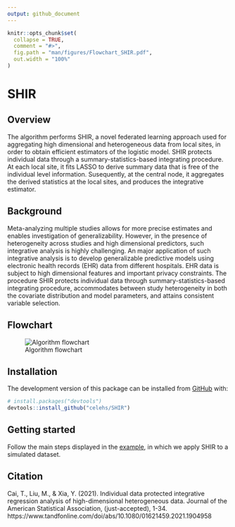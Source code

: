 ```yaml
---
output: github_document
---
```



```r
knitr::opts_chunk$set(
  collapse = TRUE,
  comment = "#>",
  fig.path = "man/figures/Flowchart_SHIR.pdf",
  out.width = "100%"
)
```

# SHIR

<!-- badges: start -->
<!-- badges: end -->

## Overview

The algorithm performs SHIR, a novel federated learning approach used for aggregating high dimensional and heterogeneous data from local sites, in order to obtain efficient estimators of the logistic model.
SHIR protects individual data through a summary-statistics-based integrating procedure. At each local site, it fits LASSO to derive summary data that is free of the individual level information. 
Susequently, at the central node, it aggregates the derived statistics at the local sites, and produces the integrative estimator.


## Background

Meta-analyzing multiple studies allows for more precise estimates and enables investigation of generalizability. 
However, in the presence of heterogeneity across studies and high dimensional
predictors, such integrative analysis is highly challenging. 
An major application of such integrative analysis is to develop generalizable predictive models using electronic health records (EHR) data from different hospitals. 
EHR data is subject to high dimensional features and important privacy constraints.
The procedure SHIR  protects individual data through summary-statistics-based integrating procedure, accommodates between study heterogeneity in both the covariate distribution and model parameters, and attains consistent variable selection. 


## Flowchart
![Algorithm flowchart](./figures/Flowchart_SHIR.png) 

## Installation

<!-- You can install the stable version of SHIR from [CRAN](https://CRAN.R-project.org) with: -->

<!-- ``` r -->
<!-- install.packages("SHIR") -->
<!-- ``` -->

The development version of this package can be installed from [GitHub](https://github.com/) with:

``` r
# install.packages("devtools")
devtools::install_github("celehs/SHIR")
```
## Getting started

Follow the main steps displayed in the [example](file:///Users/clara-lea/Documents/GitHub/SHIR/docs/articles/run_example.html), in which we apply SHIR to a simulated dataset.


## Citation
Cai, T., Liu, M., & Xia, Y. (2021). Individual data protected integrative regression analysis of high-dimensional heterogeneous data. Journal of the American Statistical Association, (just-accepted), 1-34. 
https://www.tandfonline.com/doi/abs/10.1080/01621459.2021.1904958

